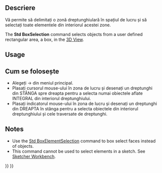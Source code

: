<languages/>

{{Docnav
|[[Std_Refresh|Refresh]]
|[[Std_BoxElementSelection|BoxElementSelection]]
|[[Std_Edit_Menu|Std Edit Menu]]
|IconL=Std_Refresh.svg
|IconR=Std_BoxElementSelection.svg
|IconC=Freecad.svg
}}

<div class="mw-translate-fuzzy">
{{GuiCommand
|Name=Std BoxSelection
|MenuLocation=[[Std Edit_Menu|Edit]] → Box Selection
|Workbenches=All
|Shortcut=Shift + B
|SeeAlso=[[Std_ViewFitSelection|Fit Selection]]
}}
</div>

<span id="Description"></span>
<div class="mw-translate-fuzzy">
==Descriere==
Vă permite să delimitați o zonă dreptunghiulară în spațiul de lucru și să selectați toate elementele din interiorul acestei zone.
</div>

The '''Std BoxSelection''' command selects objects from a user defined rectangular area, a box, in the [[3D_View|3D View]].

==Usage==

<div class="mw-translate-fuzzy">
==Cum se folosește==
* Alegeți {{KEY| Edit}}  →  {{KEY|[[Image:Std_BoxSelection.png|24px]] Box selection}} din meniul principal.
* Plasați cursorul mouse-ului în zona de lucru și desenați un dreptunghi din STÂNGA spre dreapta pentru a selecta numai obiectele aflate INTEGRAL din interiorul dreptunghiului.
* Plasați indicatorul mouse-ului în zona de lucru și desenați un dreptunghi din DREAPTA în stânga pentru a selecta obiectele din interiorul dreptunghiului și cele traversate de dreptunghi.
</div>

==Notes==

* Use the [[Std_BoxElementSelection|Std BoxElementSelection]] command to box select faces instead of objects.
* This command cannot be used to select elements in a sketch. See [[Sketcher_Workbench#Selection_methods|Sketcher Workbench]].


{{Docnav
|[[Std_Refresh|Refresh]]
|[[Std_BoxElementSelection|BoxElementSelection]]
|[[Std_Edit_Menu|Std Edit Menu]]
|IconL=Std_Refresh.svg
|IconR=Std_BoxElementSelection.svg
|IconC=Freecad.svg
}}

{{Std_Base_navi{{#translation:}}}}
{{Userdocnavi{{#translation:}}}}